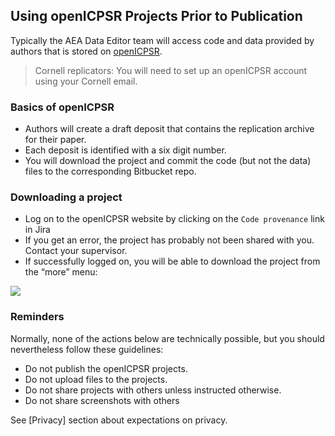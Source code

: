 ## Using openICPSR Projects Prior to Publication

Typically the AEA Data Editor team will access code and data provided by authors that is stored on [openICPSR](https://www.openicpsr.org/openicpsr/aea). 

> Cornell replicators: You will need to set up an openICPSR account using your Cornell email.

### Basics of openICPSR

- Authors will create a draft deposit that contains the replication archive for their paper.
- Each deposit is identified with a six digit number.
- You will download the project and commit the code (but not the data) files to the corresponding Bitbucket repo.

### Downloading a project

- Log on to the openICPSR website by clicking on the `Code provenance` link in Jira
- If you get an error, the project has probably not been shared with you. Contact your supervisor.
- If successfully logged on, you will be able to download the project from the "more" menu:

![](images/openICPSRexample.png)

### Reminders

Normally, none of the actions below are technically possible, but you should nevertheless follow these guidelines:

- Do not publish the openICPSR projects.
- Do not upload files to the projects.
- Do not share projects with others unless instructed otherwise.
- Do not share screenshots with others

See [Privacy] section about expectations on privacy.

